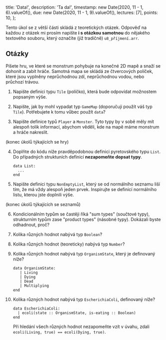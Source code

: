   title: 'Data!',
  description: 'Ta da!',
  timestamp: new Date(2020, 11 - 1, 6).valueOf(),
  due: new Date(2020, 11 - 1, 9).valueOf(),
  lectures: [7],
  points: 10,
};

Tento úkol se z větší části skládá z teoretických otázek. Odpověď na každou z otázek mi prosím napište **i s otázkou samotnou** do nějakého textového souboru, který označíte (již tradičně) `u8_příjmení.arr`.

## Otázky

Píšete hru, ve které se monstrum pohybuje na konečné 2D mapě a snaží se dohonit a zabít hráče. Samotná mapa se skládá ze čtvercových políček, které jsou vyplněny neprůchodnou zdí, neprůchodnou vodou, nebo průchozí trávou.

1. Napište definici typu `Tile` (políčko), která bude odpovídat možnostem popsaným výše.

2. Napište, jak by mohl vypadat typ `GameMap` (doporučuji použít váš typ `Tile`). Potřebujete k tomu vůbec použít `data`?

3. Napište definice typů `Player` a `Monster`. Tyto typy by v sobě měly mít alespoň tolik informací, abychom věděli, kde na mapě máme monstrum a hráče nakreslit.

(konec úkolů týkajících se hry)

4. Doplňte do kódu níže pravděpodobnou definici pyretovského typu `List`. Do případných struktuních definicí **nezapomeňte dopsat typy**.

   ```
   data List:
     ...
   end
   ```

5. Napište definici typu `NonEmptyList`, který se od normálního seznamu liší tím, že má vždy alespoň jeden prvek. Inspirujte se definicí normálního listu, kterou jste doplnili výše.

(konec úkolů týkajících se seznamů)

6. Kondicionálním typům se častěji říká "sum types" (součtové typy), strukturním typům zase "product types" (násobné typy). Dokázali byste odhadnout, proč?

7. Kolika různých hodnot nabývá typ `Boolean`?

8. Kolika různých hodnot (teoreticky) nabývá typ `Number`?

9. Kolika různých hodnot nabývá typ `OrganismState`, který je definovaný níže?

   ```
   data OrganismState:
      | Living
      | Dying
      | Dead
      | Multiplying
   end
   ```

10. Kolika různých hodnot nabývá typ `EscherichiaColi`, definovaný níže?

    ```
    data EscherichiaColi:
      | ecoli(state :: OrganismState, is-eating :: Boolean)
    end
    ```

    Při hledání všech různých hodnot nezapomeňte vzít v úvahu, zdali `ecoli(Living, true) == ecoli(Dying, true)`.
